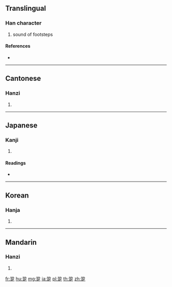 {{character info/new}}
==Translingual==

===Han character===
{{Han char|rn=157|rad=足|as=06|sn=13|four=17801|canj=MNRYO}}

# sound of footsteps

====References====
* {{Han ref|kx=1225.160|dkj=37519|dj=1696.320|hdz=63700.040|uh=8DEB|ud=36331|bh=E072|bd=57458}}

----

==Cantonese==

===Hanzi===
{{yue-hanzi|jyut=|y=kung4}}

# {{defn|lang=yue|sort=足06}}

----

==Japanese==

===Kanji===
{{ja-kanji|grade=|rs=足06}}

# {{defn|lang=ja|sort=足06}}

====Readings====
* {{ja-readings|on=[[きょう]] (kyō)|kun=[[あしおと]] (ashioto)|nanori=}}

----

==Korean==

===Hanja===
{{ko-hanja|hangeul=공|eumhun=|rv=gong|mr=kong|y=kong}}

# {{defn|lang=ko|sort=足06}}

----

==Mandarin==

===Hanzi===
{{cmn-hanzi|pin=[[qióng]] ([[qiong2]])|wg=ch'iung<sup>2</sup>}}

# {{defn|lang=cmn|sort=足06}}

[[fr:跫]]
[[hu:跫]]
[[mg:跫]]
[[ja:跫]]
[[pl:跫]]
[[th:跫]]
[[zh:跫]]